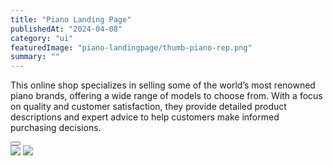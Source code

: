 ---
title: "Piano Landing Page"
publishedAt: "2024-04-08"
category: "ui"
featuredImage: "piano-landingpage/thumb-piano-rep.png"
summary: ""
---

This online shop specializes in selling some of the world’s most renowned piano brands, offering a wide range of models to choose from. With a focus on quality and customer satisfaction, they provide detailed product descriptions and expert advice to help customers make informed purchasing decisions.

<div className="flex gap-x-4 mb-20 mt-10 items-center">
  <Button
    href="https://www.figma.com/file/aPGFUDpXqztMDaNVp9kIuK/OnePage?type=design&node-id=0%3A1&mode=design&t=BdsDP2qdyj1hKoI7-1"
    title="View demo"
    variant="figma"
  />
</div>

<div className="my-8 flex flex-col gap-y-6">
  <Image
    src="/projects/piano-landingpage/screenshot-01.png"
    width={1440}
    height={1000}
  />
  <Image
    src="/projects/piano-landingpage/landing-page.png"
    width={1440}
    height={1000}
  />
</div>
